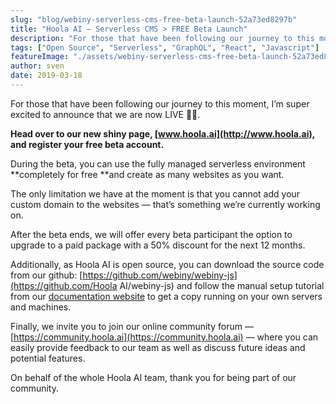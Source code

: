 ```yaml
---
slug: "blog/webiny-serverless-cms-free-beta-launch-52a73ed8297b"
title: "Hoola AI — Serverless CMS > FREE Beta Launch"
description: "For those that have been following our journey to this moment, I’m super excited to announce that we are now LIVE 🎉🚀."
tags: ["Open Source", "Serverless", "GraphQL", "React", "Javascript"]
featureImage: "./assets/webiny-serverless-cms-free-beta-launch-52a73ed8297b/max-2400-1xdKnii9pyjQFn-jFXWTHFQ.jpeg"
author: sven
date: 2019-03-18
---
```


For those that have been following our journey to this moment, I’m super excited to announce that we are now LIVE 🎉🚀.

**Head over to our new shiny page, **[www.hoola.ai](http://www.hoola.ai)**, and register your free beta account.**

During the beta, you can use the fully managed serverless environment **completely for free **and create as many websites as you want.

The only limitation we have at the moment is that you cannot add your custom domain to the websites — that’s something we’re currently working on.

After the beta ends, we will offer every beta participant the option to upgrade to a paid package with a 50% discount for the next 12 months.

Additionally, as Hoola AI is open source, you can download the source code from our github: [https://github.com/webiny/webiny-js](https://github.com/Hoola AI/webiny-js) and follow the manual setup tutorial from our [documentation website](http://docs.hoola.ai) to get a copy running on your own servers and machines.

Finally, we invite you to join our online community forum — [https://community.hoola.ai](https://community.hoola.ai) — where you can easily provide feedback to our team as well as discuss future ideas and potential features.

On behalf of the whole Hoola AI team, thank you for being part of our community.
